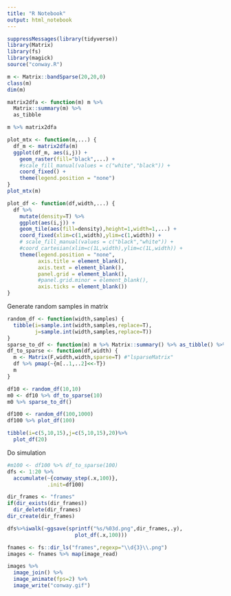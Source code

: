 ```yaml
---
title: "R Notebook"
output: html_notebook
---
```


```r
suppressMessages(library(tidyverse))
library(Matrix)
library(fs)
library(magick)
source("conway.R")
```

```r
m <- Matrix::bandSparse(20,20,0)
class(m)
dim(m)
```

```r
matrix2dfa <- function(m) m %>%
  Matrix::summary(m) %>%
  as_tibble
```

```r
m %>% matrix2dfa
```

```r
plot_mtx <- function(m,...) {
  df_m <- matrix2dfa(m)
  ggplot(df_m, aes(i,j)) +
    geom_raster(fill="black",...) +
    #scale_fill_manual(values = c("white","black")) +
    coord_fixed() +
    theme(legend.position = "none")
}
plot_mtx(m)
```

```r
plot_df <- function(df,width,...) {
  df %>%
    mutate(density=T) %>%
    ggplot(aes(i,j)) +
    geom_tile(aes(fill=density),height=1,width=1,...) +
    coord_fixed(xlim=c(1,width),ylim=c(1,width)) +
    # scale_fill_manual(values = c("black","white")) +
    #coord_cartesian(xlim=c(1L,width),ylim=c(1L,width)) +
    theme(legend.position = "none",
          axis.title = element_blank(),
          axis.text = element_blank(),
          panel.grid = element_blank(),
          #panel.grid.minor = element_blank(),
          axis.ticks = element_blank())
}
```

Generate random samples in matrix
```r
random_df <- function(width,samples) {
  tibble(i=sample.int(width,samples,replace=T),
         j=sample.int(width,samples,replace=T))
}
sparse_to_df <- function(m) m %>% Matrix::summary() %>% as_tibble() %>% select(i,j)
df_to_sparse <- function(df,width) {
  m <- Matrix(F,width,width,sparse=T) #"lsparseMatrix"
  df %>% pmap(~{m[..1,..2]<<-T})
  m
}
```

```r
df10 <- random_df(10,10)
m0 <- df10 %>% df_to_sparse(10)
m0 %>% sparse_to_df()
```


```r
df100 <- random_df(100,1000)
df100 %>% plot_df(100)
```


```r
tibble(i=c(5,10,15),j=c(5,10,15),20)%>%
  plot_df(20)
```

Do simulation

```r
#m100 <- df100 %>% df_to_sparse(100)
dfs <- 1:20 %>%
  accumulate(~{conway_step(.x,100)},
             .init=df100)
```

```r
dir_frames <- "frames"
if(dir_exists(dir_frames))
  dir_delete(dir_frames)
dir_create(dir_frames)

dfs%>%iwalk(~ggsave(sprintf("%s/%03d.png",dir_frames,.y),
                      plot_df(.x,100)))
```



```r
fnames <- fs::dir_ls("frames",regexp="\\d{3}\\.png")
images <- fnames %>% map(image_read)
```

```r
images %>%
  image_join() %>% 
  image_animate(fps=2) %>% 
  image_write("conway.gif")
```

